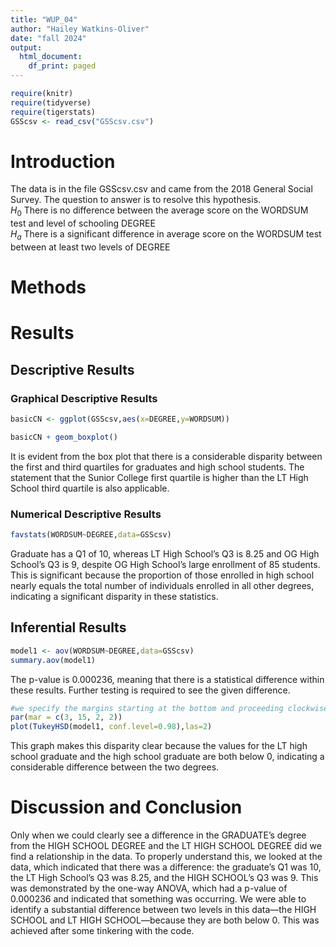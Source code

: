 ```yaml
---
title: "WUP_04"
author: "Hailey Watkins-Oliver"
date: "fall 2024"
output:
  html_document:
    df_print: paged
---
```


```r
require(knitr)
require(tidyverse)
require(tigerstats)
GSScsv <- read_csv("GSScsv.csv")
```

# Introduction

<!--In this section you explain what you are trying to show.  Where did the data come from?  What is the research or other question you are trying to answer?!-->

The data is in the file GSScsv.csv and came from the 2018 General Social Survey.  The question to answer is to resolve this hypothesis.  
$H_0$ There is no difference between the average score on the WORDSUM test and level of schooling DEGREE  
$H_a$ There is a significant difference in average score on the WORDSUM test between at least two levels of DEGREE  

# Methods

<!--Mention that you intend to use chatGPT to the greatest extent possible. Give credit to chatGPT when you use it to create code in your report. Decide on your methods:  use "variable analysis" or other appropriate descriptors.  Make sure to choose at least one graphical method and at least one numerical method.!-->

# Results

<!--Divide this section into two sub-sections:  One for your descriptive  results and one for your inferential results.!-->

## Descriptive Results

### Graphical Descriptive Results

<!--Graphical results here.  Make sure to show your code.  Provide appropriate labels for axes, giving units if possible, and provide a good title for the graph, too.  Use the graphical results to describe the patterns if any that exist in the data as focused toward the research question!-->
```r
basicCN <- ggplot(GSScsv,aes(x=DEGREE,y=WORDSUM))

basicCN + geom_boxplot()
```

It is evident from the box plot that there is a considerable disparity between the first and third quartiles for graduates and high school students. The statement that the Sunior College first quartile is higher than the LT High School third quartile is also applicable.

### Numerical Descriptive Results

<!--Numerical results go here. Use the numerical results to describe the patterns if any that exist in the data as focused toward the research question!-->

```r
favstats(WORDSUM~DEGREE,data=GSScsv)
```
Graduate has a Q1 of 10, whereas LT High School's Q3 is 8.25 and OG High School's Q3 is 9, despite OG High School's large enrollment of 85 students. This is significant because the proportion of those enrolled in high school nearly equals the total number of individuals enrolled in all other degrees, indicating a significant disparity in these statistics. 


## Inferential Results

<!--State hypothesis clearly.  Make sure your discussion of the inferential test covers all the aspects that the test output produces, such as test statistic, p-value etc.  Make a decision about the null hypothesis, explain the assumptions on which the selected test/procedure was based, and why the chosen procedure satisfys the assumptions and is appropriate to answer the research question!-->

```r
model1 <- aov(WORDSUM~DEGREE,data=GSScsv)
summary.aov(model1)
```
The p-value is 0.000236, meaning that there is a statistical difference within these results. Further testing is required to see the given difference. 

```r
#we specify the margins starting at the bottom and proceeding clockwise - thus 8.7 is the left side margin to hold the names of the factors
par(mar = c(3, 15, 2, 2))
plot(TukeyHSD(model1, conf.level=0.98),las=2)
```


This graph makes this disparity clear because the values for the LT high school graduate and the high school graduate are both below 0, indicating a considerable difference between the two degrees.

# Discussion and Conclusion

<!--Discussion and conclusion here.  If you found a relationship be sure to consider whether the relationship occurs because one of the variavbles causes the other, or whether they perhasps are related for some other reason.  Watch the chapter 6 videos from the GeorgeTown videos collection.!-->

Only when we could clearly see a difference in the GRADUATE's degree from the HIGH SCHOOL DEGREE and the LT HIGH SCHOOL DEGREE did we find a relationship in the data. To properly understand this, we looked at the data, which indicated that there was a difference: the graduate's Q1 was 10, the LT High School's Q3 was 8.25, and the HIGH SCHOOL's Q3 was 9. This was demonstrated by the one-way ANOVA, which had a p-value of 0.000236 and indicated that something was occurring. We were able to identify a substantial difference between two levels in this data—the HIGH SCHOOL and LT HIGH SCHOOL—because they are both below 0. This was achieved after some tinkering with the code.

